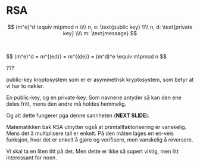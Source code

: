 # RSA

$$
(m^e)^d \equiv m\pmod n
\\\\
n, e: \text{public key}
\\\\
n, d: \text{private key}
\\\\
m: \text{message}
$$

 
<div class="hidden">
$$
(m^e)^d = m^{(ed)} = m^{(de)} = (m^d)^e \equiv m\pmod n
$$
</div>

???

public-key kroptosystem som er er asymmetrisk kryptosystem, som betyr at vi har to nøkler.

En public-key, og en private-key. Som navnene antyder så kan den ene deles fritt, mens den andre må holdes hemmelig.

Og alt dette fungerer pga denne sannheten (**NEXT SLIDE**).

Matematikken bak RSA utnytter også at primtallfaktorisering er vanskelig. Mens det å multiplisere tall er enkelt.
På den måten lages en en-veis funksjon, hvor det er enkelt å gjøre og verifisere, men vanskelig å reversere.

Vi skal ta en liten titt på det. Men dette er ikke så supert viktig, men litt interessant for noen.